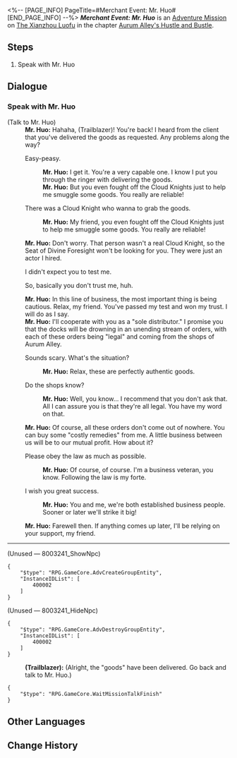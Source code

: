 <%-- [PAGE_INFO]
PageTitle=#Merchant Event: Mr. Huo#
[END_PAGE_INFO] --%>
{{Stub|Dialogue.}}
{{Mission Infobox
|id            = 8003241
|title         = 
|image         = <!--Mission Merchant Event Mr. Huo.png-->
|type          = Adventure
|event_name    = 
|chapter       = Aurum Alley's Hustle and Bustle
|requirements  = [[Adventure Mission]] ''[[Merchant Event: Mr. Huo]]'' completed
|summary       = <!--official mission summary from Fate's Atlas-->
|characters    = Mr. Huo; Trailblazer
|startLocation = [[The Xianzhou Luofu]] - [[Aurum Alley]]
|world         = The Xianzhou Luofu
|area          = Aurum Alley
|prev          = 
|next          = 
|rewards       = Traveler's Guide*2; Credit*20,000
}}
'''''Merchant Event: Mr. Huo''''' is an [[Adventure Mission]] on [[The Xianzhou Luofu]] in the chapter [[Aurum Alley's Hustle and Bustle]].

==Steps==
# Speak with Mr. Huo

<!--
==Gameplay Notes==

--><!--
==Trial Character==

-->
==Dialogue==
{{Stub Dialogue}}

===Speak with Mr. Huo{{subst:void|<!--800324101-->}}===
{{Mission Description|type=adventure|location=Aurum Alley|In order to revitalize Aurum Alley, the merchant guild aims to fully utilize the docks' logistics capacity and establish close collaborations with the stores in the alley.<br />The guild has sent you to persuade Mr. Huo to establish a partnership with the guild. However, Mr. Huo has encountered some troubles at the moment...}}
{{Dialogue Start}}

;(Talk to Mr. Huo)
:'''Mr. Huo:''' Hahaha, (Trailblazer)! You're back! I heard from the client that you've delivered the goods as requested. Any problems along the way?
:{{DIcon|Arrow}} Easy-peasy.
::'''Mr. Huo:''' I get it. You're a very capable one. I know I put you through the ringer with delivering the goods.
::'''Mr. Huo:''' But you even fought off the Cloud Knights just to help me smuggle some goods. You really are reliable!
:{{DIcon|Arrow}} There was a Cloud Knight who wanna to grab the goods.
::'''Mr. Huo:''' My friend, you even fought off the Cloud Knights just to help me smuggle some goods. You really are reliable!
:'''Mr. Huo:''' Don't worry. That person wasn't a real Cloud Knight, so the Seat of Divine Foresight won't be looking for you. They were just an actor I hired.
:{{DIcon|Arrow}} I didn't expect you to test me.
:{{DIcon|Arrow}} So, basically you don't trust me, huh.
:'''Mr. Huo:''' In this line of business, the most important thing is being cautious. Relax, my friend. You've passed my test and won my trust. I will do as I say.
:'''Mr. Huo:''' I'll cooperate with you as a "sole distributor." I promise you that the docks will be drowning in an unending stream of orders, with each of these orders being "legal" and coming from the shops of Aurum Alley.
:{{DIcon|Arrow}} Sounds scary. What's the situation?
::'''Mr. Huo:''' Relax, these are perfectly authentic goods.
:{{DIcon|Arrow}} Do the shops know?
::'''Mr. Huo:''' Well, you know... I recommend that you don't ask that. All I can assure you is that they're all legal. You have my word on that.
:'''Mr. Huo:''' Of course, all these orders don't come out of nowhere. You can buy some "costly remedies" from me. A little business between us will be to our mutual profit. How about it?
:{{DIcon|Arrow}} Please obey the law as much as possible.
::'''Mr. Huo:''' Of course, of course. I'm a business veteran, you know. Following the law is my forte.
:{{DIcon|Arrow}} I wish you great success.
::'''Mr. Huo:''' You and me, we're both established business people. Sooner or later we'll strike it big!
:'''Mr. Huo:''' Farewell then. If anything comes up later, I'll be relying on your support, my friend.
----
;(Unused &mdash; 8003241_ShowNpc)
<pre>{
	"$type": "RPG.GameCore.AdvCreateGroupEntity",
	"InstanceIDList": [
		400002
	]
}</pre>

;(Unused &mdash; 8003241_HideNpc)
<pre>{
	"$type": "RPG.GameCore.AdvDestroyGroupEntity",
	"InstanceIDList": [
		400002
	]
}</pre>
:'''(Trailblazer):''' (Alright, the "goods" have been delivered. Go back and talk to Mr. Huo.)
<pre>{
	"$type": "RPG.GameCore.WaitMissionTalkFinish"
}</pre>
{{Dialogue End}}

==Other Languages==
{{Other Languages
|en   = Merchant Event: Mr. Huo
|zhs  = 商铺事件•霍三哥
|zht  = 商鋪事件•霍三哥
|ja   = 店舗イベント・霍三兄
|ko   = 상점 사건•곽세찌
|es   = Evento de tienda: Sr. Huo
|fr   = Événement de magasin&nbsp;: Monsieur Huo
|ru   = Событие магазина: Господин Хо
|th   = อิเวนต์ร้านค้า: คุณ Huo
|vi   = Sự Kiện Cửa Tiệm - Anh Huo
|de   = Händlerereignis: Herr Huo
|id   = Event Toko: Tuan Huo
|pt   = Evento de Comerciante: Sr. Huo
}}

==Change History==
{{Change History|1.3}}
